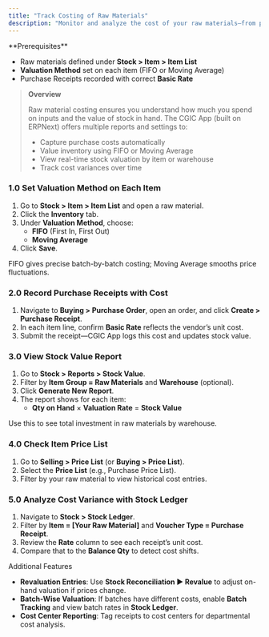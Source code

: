```yaml
---
title: "Track Costing of Raw Materials"
description: "Monitor and analyze the cost of your raw materials—from purchase price to on-hand valuation—using CGIC App’s costing and valuation tools."
---
```


<Info>
  **Prerequisites**

  - Raw materials defined under **Stock \> Item \> Item List**
  - **Valuation Method** set on each item (FIFO or Moving Average)
  - Purchase Receipts recorded with correct **Basic Rate**
</Info>

> **Overview**
>
> Raw material costing ensures you understand how much you spend on inputs and the value of stock in hand. The CGIC App (built on ERPNext) offers multiple reports and settings to:
>
> - Capture purchase costs automatically
> - Value inventory using FIFO or Moving Average
> - View real-time stock valuation by item or warehouse
> - Track cost variances over time

### 1.0 Set Valuation Method on Each Item

1. Go to **Stock \> Item \> Item List** and open a raw material.
2. Click the **Inventory** tab.
3. Under **Valuation Method**, choose:
   - **FIFO** (First In, First Out)
   - **Moving Average**
4. Click **Save**.

<Tip>
  FIFO gives precise batch-by-batch costing; Moving Average smooths price fluctuations.
</Tip>

### 2.0 Record Purchase Receipts with Cost

1. Navigate to **Buying \> Purchase Order**, open an order, and click **Create \> Purchase Receipt**.
2. In each item line, confirm **Basic Rate** reflects the vendor’s unit cost.
3. Submit the receipt—CGIC App logs this cost and updates stock value.

### 3.0 View Stock Value Report

1. Go to **Stock \> Reports \> Stock Value**.
2. Filter by **Item Group = Raw Materials** and **Warehouse** (optional).
3. Click **Generate New Report**.
4. The report shows for each item:
   - **Qty on Hand** × **Valuation Rate** = **Stock Value**

<Tip>
  Use this to see total investment in raw materials by warehouse.
</Tip>

### 4.0 Check Item Price List

1. Go to **Selling \> Price List** (or **Buying \> Price List**).
2. Select the **Price List** (e.g., Purchase Price List).
3. Filter by your raw material to view historical cost entries.

### 5.0 Analyze Cost Variance with Stock Ledger

1. Navigate to **Stock \> Stock Ledger**.
2. Filter by **Item = [Your Raw Material]** and **Voucher Type = Purchase Receipt**.
3. Review the **Rate** column to see each receipt’s unit cost.
4. Compare that to the **Balance Qty** to detect cost shifts.

<Note>
  Additional Features

  - **Revaluation Entries**: Use **Stock Reconciliation ▶️ Revalue** to adjust on-hand valuation if prices change.
  - **Batch-Wise Valuation**: If batches have different costs, enable **Batch Tracking** and view batch rates in **Stock Ledger**.
  - **Cost Center Reporting**: Tag receipts to cost centers for departmental cost analysis.
</Note>